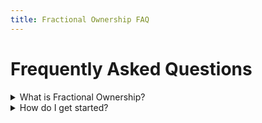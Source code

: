 ```yaml
---
title: Fractional Ownership FAQ
---
```


# Frequently Asked Questions

<details>
<summary>What is Fractional Ownership?</summary>
Fractional Ownership is ... (add answer here)
</details>

<details>
<summary>How do I get started?</summary>
To get started, ... (add answer here)
</details> 